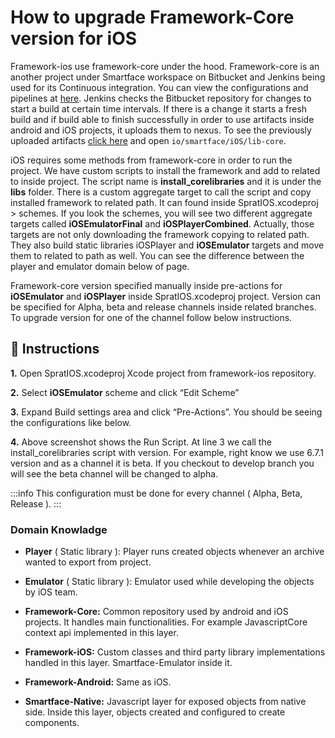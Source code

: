 
# How to upgrade Framework-Core version for iOS

Framework-ios use framework-core under the hood. Framework-core is an another project under Smartface workspace on Bitbucket and Jenkins being used for its Continuous integration. You can view the configurations and pipelines at [here](http://ci.smartface.io:8080/view/Core/). Jenkins checks the Bitbucket repository for changes to start a build at certain time intervals. If there is a change it starts a fresh build and if build able to finish successfully in order to use artifacts inside android and iOS projects, it uploads them to nexus. To see the previously uploaded artifacts [click here](https://cd.smartface.io/#browse/browse:smartfacemavensnapshots) and open `io/smartface/iOS/lib-core`.

iOS requires some methods from framework-core in order to run the project. We have custom scripts to install the framework and add to related to inside project. The script name is **install_corelibraries** and it is under the **libs** folder. There is a custom aggregate target to call the script and copy installed framework to related path. It can found inside SpratIOS.xcodeproj > schemes. If you look the schemes, you will see two different aggregate targets called **iOSEmulatorFinal** and **iOSPlayerCombined**. Actually, those targets are not only downloading the framework copying to related path. They also build static libraries iOSPlayer and **iOSEmulator** targets and move them to related to path as well. You can see the difference between the player and emulator domain below of page.

Framework-core version specified manually inside pre-actions for **iOSEmulator** and **iOSPlayer** inside SpratIOS.xcodeproj project. Version can be specified for Alpha, beta and release channels inside related branches. To upgrade version for one of the channel follow below instructions.

## :blue_book: Instructions

**1.** Open SpratIOS.xcodeproj Xcode project from framework-ios repository.

**2.** Select **iOSEmulator** scheme and click “Edit Scheme”

**3.** Expand Build settings area and click “Pre-Actions”. You should be seeing the configurations like below.

<Screenshot url="https://cdn.smartface.io/internal-docs/ios/how-to-upgrade-framework-core-version-for-ios.png"></Screenshot>

**4.** Above screenshot shows the Run Script. At line 3 we call the install_corelibraries script with version. For example, right know we use 6.7.1 version and as a channel it is beta. If you checkout to develop branch you will see the beta channel will be changed to alpha.

:::info
This configuration must be done for every channel ( Alpha, Beta, Release ).
:::

### Domain Knowladge

- **Player** ( Static library ): Player runs created objects whenever an archive wanted to export from project.

- **Emulator** ( Static library ): Emulator used while developing the objects by iOS team.

- **Framework-Core:** Common repository used by android and iOS projects. It handles main functionalities. For example JavascriptCore context api implemented in this layer.

- **Framework-iOS:** Custom classes and third party library implementations handled in this layer. Smartface-Emulator inside it.

- **Framework-Android:** Same as iOS.

- **Smartface-Native:** Javascript layer for exposed objects from native side. Inside this layer, objects created and configured to create components.

